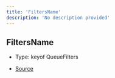 ```yaml
---
title: 'FiltersName'
description: 'No description provided'
---
```


## FiltersName

- Type: keyof QueueFilters

- [Source](https://github.com/androz2091/discord-player/blob/ce04b3f4c6671029ce4d4aa9090e56ac7e7f5666/packages/discord-player/src/types/types.ts#L10)
